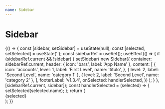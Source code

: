 ```yaml
---
name: Sidebar
---
```



# Sidebar

<Playground>
  {() => {
    const [sidebar, setSidebar] = useState(null);
    const [selected, setSelected] = useState('');
    const sidebarRef = useRef();
    useEffect(() => {
      if (sidebarRef.current && !sidebar) {
        setSidebar(
          new Sidebar({
            container: sidebarRef.current,
            header: { icon: 'bars', label: 'App Name' },
            content: [
              {
                icon: 'accounts',
                level: 1,
                label: 'First Level',
                name: 'titulo',
              },
              { level: 2, label: 'Second Level', name: 'category 1' },
              { level: 2, label: 'Second Level', name: 'category 2' },
            ],
            footerLabel: 'v1.3.4',
            onSelected: handlerSelected,
          })
        );
      }
    }, [sidebarRef.current, sidebar]);
    const handlerSelected = (selected) => {
      setSelected(selected.name);
    };
    return (
      <div className="tw-flex tw-h-screen">
        <div ref={sidebarRef}></div>
        <div data-testid="result">{selected}</div>
      </div>
    );
  }}
</Playground>
